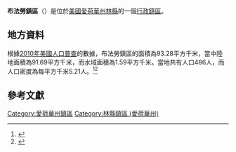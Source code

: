 {{noteTA
|G1=USState
|G2=地名
|G3=Unit
}}
{{Infobox settlement
|official_name            = 布法勞鎮區
|native_name = Buffalo Township
|settlement_type          = [[行政鎮區|行政鎮區]]
|image_skyline            = 
|imagesize                = 
|image_map                = 
|mapsize                  = 
|pushpin_map  =USA Iowa
|pushpin_label = 布法勞鎮區
|pushpin_label_position   = top
|pushpin_map_caption      = 布法勞鎮區在愛荷華州的位置
|subdivision_type         = [[世界政區索引|國家]]
|subdivision_type1        = [[美国州份|州份]]
|subdivision_type2        = [[愛荷華州行政区划|縣]]
|subdivision_name         = [[美国|美国]]
|subdivision_name1        = [[愛荷華州|愛荷華州]]
|subdivision_name2        = [[林縣_(愛荷華州)|林縣]]
|elevation_ft             = 837
|elevation_m              = 255
|timezone                 = [[北美中部時區|北美中部時區]]
|area_total_km2           = 93.28
|area_land_km2            = 91.69
|area_water_km2           = 1.59
|area_total_sq_mi         = 
|area_land_sq_mi          = 
|area_water_sq_mi         = 
|population_as_of         = [[2010年美國人口普查|2010]]
|population_footnotes     = 
|population_total         = 486
|population_density_km2   = auto
|population_density_sq_mi = auto
|utc_offset               = -6
|coordinates              = {{coord|42|10|00|N|91|26|00|W|type:city_region:US-AL_source:GNS-enwiki|display=inline,title}}
| coor_pinpoint           = 
| coordinates_footnotes   = 
|timezone_DST             = CDT
|utc_offset_DST           = -5
|postal_code_type         = [[美國郵區編號|郵區編號]]
|postal_code              = 
|area_code                = {{link-en|电话区号319|Area code 319|319}}
|blank_name = [[地名信息系统|GNIS ID]]
|blank_info = 467503
}}
'''布法勞鎮區'''（{{lang-en|Buffalo Township}}）是位於[[美國|美國]][[愛荷華州|愛荷華州]][[林縣_(愛荷華州)|林縣]]的一個[[行政鎮區|行政鎮區]]。

== 地方資料 ==
根據[[2010年美國人口普查|2010年美國人口普查]]的數據，布法勞鎮區的面積為93.28平方千米，當中陸地面積為91.69平方千米，而水域面積為1.59平方千米。當地共有人口486人，而人口密度為每平方千米5.21人。<ref name="GR8">{{cite web|url=http://factfinder2.census.gov|publisher=[[美国人口调查局|美国人口调查局]]|accessdate=2011-05-14|title=American FactFinder|archive-date=2013-09-11|archive-url=https://web.archive.org/web/20130911234518/http://factfinder2.census.gov/|dead-url=no}}</ref><ref>{{cite web|url=https://www.citypopulation.de/en/usa/iowa/admin/|title=USA: Iowa (Counties and Townships) - City Population}}</ref>

== 參考文獻 ==
{{reflist}}

{{林縣 (愛荷華州)}}

{{DEFAULTSORT:Buffalo Township}}
[[Category:愛荷華州鎮區|Category:愛荷華州鎮區]]
[[Category:林縣鎮區_(愛荷華州)|Category:林縣鎮區 (愛荷華州)]]

{{Iowa-geo-stub}}